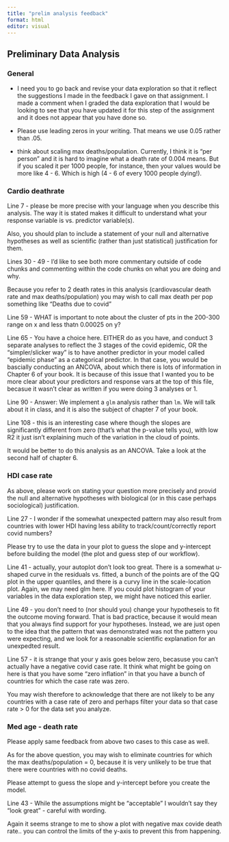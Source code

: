 ```yaml
---
title: "prelim analysis feedback"
format: html
editor: visual
---
```


## Preliminary Data Analysis

### General
- I need you to go back and revise your data exploration so that it reflect the suggestions I made in the feedback I gave on that assignment. I made a comment when I graded the data exploration that I would be looking to see that you have updated it for this step of the assignment and it does not appear that you have done so.

- Please use leading zeros in your writing. That means we use 0.05 rather than .05.

- think about scaling max deaths/population. Currently, I think it is "per person" and it is hard to imagine what a death rate of 0.004 means. But if you scaled it per 1000 people, for instance, then your values would be more like 4 - 6. Which is high (4 - 6 of every 1000 people dying!).



### Cardio deathrate
Line 7 - please be more precise with your language when you describe this analysis. The way it is stated makes it difficult to understand what your response variable is vs. predictor variable(s).

Also, you should plan to include a statement of your null and alternative hypotheses as well as scientific (rather than just statistical) justification for them.

Lines 30 - 49 - I'd like to see both more commentary outside of code chunks and commenting within the code chunks on what you are doing and why.

Because you refer to 2 death rates in this analysis (cardiovascular death rate and max deaths/population) you may wish to call max death per pop something like "Deaths due to covid"

Line 59 - WHAT is important to note about the cluster of pts in the 200-300 range on x and less thatn 0.00025 on y? 

Line 65 - You have a choice here. EITHER do as you have, and conduct 3 separate analyses to reflect the 3 stages of the covid epidemic, OR the "simpler/slicker way" is to have another predictor in your model called "epidemic phase" as a categorical predictor. In that case, you would be bascially conducting an ANCOVA, about which there is lots of information in Chapter 6 of your book. It is because of this issue that I wanted you to be more clear about your predictors and response vars at the top of this file, becasue it wasn't clear as written if you were doing 3 analyses or 1.

Line 90 - Answer: We implement a `glm` analysis rather than `lm`. We will talk about it in class, and it is also the subject of chapter 7 of your book.

Line 108 - this is an interesting case where though the slopes are significantly different from zero (that's what the p-value tells you), with low R2 it just isn't explaining much of the variation in the cloud of points.

It would be better to do this analysis as an ANCOVA. Take a look at the second half of chapter 6.

### HDI case rate
As above, please work on stating your question more precisely and provid the null and alternative hypotheses with biological (or in this case perhaps sociological) justification.

Line 27 - I wonder if the somewhat unexpected pattern may also result from countries with lower HDI having less ability to track/count/correctly report covid numbers?

Please try to use the data in your plot to guess the slope and y-intercept before building the model (the plot and guess step of our workflow).

Line 41 - actually, your autoplot don't look too great. There is a somewhat u-shaped curve in the residuals vs. fitted, a bunch of the points are of the QQ plot in the upper quantiles, and there is a curvy line in the scale-location plot. Again, we may need glm here. If you could plot histogram  of your variables in the data exploration step, we might have noticed this earlier.

Line 49 - you don't need to (nor should you) change your hypotheseis to fit the outcome moving forward. That is bad practice, because it would mean that you always find support for your hypotheses. Instead, we are just open to the idea that the pattern that was demonstrated was not the pattern you were expecting, and we look for a reasonable scientific explanation for an unexpedted result.

Line 57 - it is strange that your y axis goes below zero, becasuse you can't actually have a negative covid case rate. It think what might be going on here is that you have some "zero inflation" in that you have a bunch of countries for which the case rate was zero.

You may wish therefore to acknowledge that there are not likely to be any countries with a case rate of zero and perhaps filter your data so that case rate > 0 for the data set you analyze.

### Med age - death rate
Please apply same feedback from above two cases to this case as well.

As for the above question, you may wish to eliminate countries for which the max deaths/population = 0, because it is very unlikely to be true that there were countries with no covid deaths.

Please attempt to guess the slope and y-intercept before you create the model.

Line 43 - While the assumptions might be "acceptable" I wouldn't say they "look great" - careful with wording.

Again it seems strange to me to show a plot with negative max covide death rate.. you can control the limits of the y-axis to prevent this from happening.

